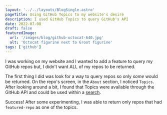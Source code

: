 ```yaml
---
layout: '../../layouts/BlogSingle.astro'
pageTitle: Using GitHub Topics to my website's desire
description: I used GitHub Topics to query GitHub's API
date: 2022-07-08
draft: false
featuredImage:
  url: '/images/blog/github-octocat-640.jpg'
  alt: 'Octocat figurine next to Groot figurine'
tags: ['github']
---
```


I was working on my website and I wanted to add a feature to query my GitHub repos but, I didn't want ALL of my repos to be returned.

The first thing I did was look for a way to query repos so only _some_ would be returned. On the repo's screen, in the `About` section, I noticed `Topics`. After looking around a bit, I found that Topics were available through the GitHub API and could be used within a <a target="_blank" class="brand-link" href="https://docs.github.com/en/search-github/searching-on-github/searching-topics#search-repositories-by-topic" >search</a>.

Success! After some experimenting, I was able to return only repos that had `featured-repo` as one of the topics.
